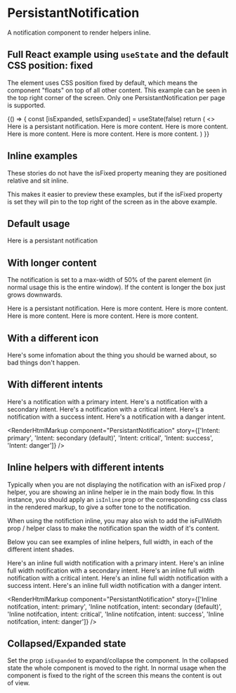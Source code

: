 
<Meta title="PersistantNotification" component={PersistantNotification} />

# PersistantNotification

A notification component to render helpers inline.

<ArgsTable of={PersistantNotification} />

## Full React example using `useState` and the default CSS position: fixed

The element uses CSS position fixed by default, which means the component "floats" on top of all other content. This example can be seen in the top right corner of the screen. Only one PersistantNotification per page is supported.

<Canvas>
  <Story name="Full React example (fixed position)">
    {() => {
      const [isExpanded, setIsExpanded] = useState(false)
      return (
        <>
          <PersistantNotification isExpanded={isExpanded} onExpansionToggle={setIsExpanded} isFixed>
            Here is a persistant notification. Here is more content. Here is more content. Here is more content. Here is
            more content. Here is more content.
          </PersistantNotification>
        </>
      )
    }}
  </Story>
</Canvas>

## Inline examples

These stories do not have the isFixed property meaning they are positioned relative and sit inline. 

This makes it easier to preview these examples, but if the isFixed property is set they will pin to the top right of the screen as in the above example.

## Default usage

<Canvas>
  <Story name="Default Usage">
    <PersistantNotification isExpanded={true} >
      Here is a persistant notification
    </PersistantNotification>
  </Story>
</Canvas>

<RenderHtmlMarkup component="PersistantNotification" story="Default Usage" />

## With longer content

The notification is set to a max-width of 50% of the parent element (in normal usage this is the entire window). If the content is longer the box just grows downwards.

<Canvas>
  <Story name="Long text">
    <PersistantNotification isExpanded={true} >
      Here is a persistant notification. Here is more content. Here is more content. Here is more content. Here is more
      content. Here is more content.
    </PersistantNotification>
  </Story>
</Canvas>

<RenderHtmlMarkup component="PersistantNotification" story="Long text" />

## With a different icon

<Canvas>
  <Story name="With a different icon">
    <PersistantNotification isExpanded={true} icon="warningSolidSystem" >
      Here's some infomation about the thing you should be warned about, so bad things don't happen.
    </PersistantNotification>
  </Story>
</Canvas>

<RenderHtmlMarkup component="PersistantNotification" story="With a different icon" />

## With different intents

<Canvas>
  <Story name="Intent: primary">
    <PersistantNotification isExpanded={true} intent="primary" >
      Here's a notification with a primary intent.
    </PersistantNotification>
  </Story>
  <Story name="Intent: secondary (default)">
    <PersistantNotification isExpanded={true} intent="secondary" >
      Here's a notification with a secondary intent.
    </PersistantNotification>
  </Story>
  <Story name="Intent: critical">
    <PersistantNotification isExpanded={true} intent="critical" >
      Here's a notification with a critical intent.
    </PersistantNotification>
  </Story>
  <Story name="Intent: success">
    <PersistantNotification isExpanded={true} intent="success" >
      Here's a notification with a success intent.
    </PersistantNotification>
  </Story>
  <Story name="Intent: danger">
    <PersistantNotification isExpanded={true} intent="danger" >
      Here's a notification with a danger intent.
    </PersistantNotification>
  </Story>
</Canvas>

<RenderHtmlMarkup
  component="PersistantNotification"
  story={['Intent: primary', 'Intent: secondary (default)', 'Intent: critical', 'Intent: success', 'Intent: danger']}
/>


## Inline helpers with different intents 

Typically when you are not displaying the notification with an isFixed prop / helper, you are showing an inline helper ie in the main body flow. In this instance, you should apply an `isInline` prop or the corresponding css class in the rendered markup, to give a softer tone to the notification.

When using the notifiction inline, you may also wish to add the isFullWidth prop / helper class to make the notification span the width of it's content.

Below you can see examples of inline helpers, full width, in each of the different intent shades.

<Canvas>
  <Story name="Inline notifcation, intent: primary">
    <PersistantNotification isExpanded={true} intent="primary" isInline isFullWidth>
      Here's an inline full width notification with a primary intent.
    </PersistantNotification>
  </Story>
  <Story name="Inline notifcation, intent: secondary (default)">
    <PersistantNotification isExpanded={true} intent="secondary" isInline isFullWidth>
      Here's an inline full width notification with a secondary intent.
    </PersistantNotification>
  </Story>
  <Story name="Inline notifcation, intent: critical">
    <PersistantNotification isExpanded={true} intent="critical" isInline isFullWidth>
      Here's an inline full width notification with a critical intent.
    </PersistantNotification>
  </Story>
  <Story name="Inline notifcation, intent: success">
    <PersistantNotification isExpanded={true} intent="success" isInline isFullWidth>
      Here's an inline full width notification with a success intent.
    </PersistantNotification>
  </Story>
  <Story name="Inline notifcation, intent: danger">
    <PersistantNotification isExpanded={true} intent="danger" isInline isFullWidth>
      Here's an inline full width notification with a danger intent.
    </PersistantNotification>
  </Story>
</Canvas>

<RenderHtmlMarkup
  component="PersistantNotification"
  story={['Inline notifcation, intent: primary', 'Inline notifcation, intent: secondary (default)', 'Inline notifcation, intent: critical', 'Inline notifcation, intent: success', 'Inline notifcation, intent: danger']}
/>


## Collapsed/Expanded state

Set the prop `isExpanded` to expand/collapse the component. In the collapsed state the whole component is moved to the right. In normal usage when the component is fixed to the right of the screen this means the content is out of view.
